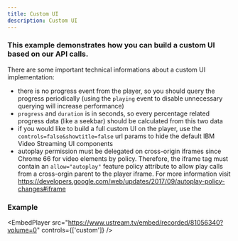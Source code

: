 ```yaml
---
title: Custom UI
description: Custom UI
---
```


### This example demonstrates how you can build a custom UI based on our API calls.

There are some important technical informations about a custom UI implementation:

- there is no progress event from the player, so you should query the progress periodically (using the `playing` event to disable unnecessary querying will increase performance)
- `progress` and `duration` is in seconds, so every percentage related progress data (like a seekbar) should be calculated from this two data
- if you would like to build a full custom UI on the player, use the `controls=false&showtitle=false` url params to hide the default IBM Video Streaming UI components
- autoplay permission must be delegated on cross-origin iframes since Chrome 66 for video elements by policy. Therefore, the iframe tag must contain an `allow="autoplay"` feature policy attribute to allow play calls from a cross-orgin parent to the player iframe. For more information visit https://developers.google.com/web/updates/2017/09/autoplay-policy-changes#iframe

### Example


<EmbedPlayer
  src="https://www.ustream.tv/embed/recorded/81056340?volume=0"
  controls={['custom']}
/>